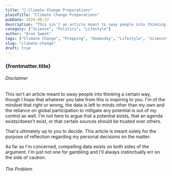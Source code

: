 ```yaml
---
title: "🥵 Climate Change Preparations"
plainTitle: "Climate Change Preparations"
pubDate: 2024-08-27
description: "This isn't an article meant to sway people into thinking a certain way, though I hope that whatever you take from this is inspiring to you. I'm of the mindset that right or wrong, the data is left to minds other than my own and the reliance on global participation to mitigate any potential is out of my control as well. I'm not here to argue that a potential exists, that an agenda exists/doesn't exist, or that certain sources should be trusted over others."
category: ["Science", "Politics", "Lifestyle"]
author: "Aron Sweet"
tags: ["Climate Change", "Prepping", "Doomsday", "Lifestyle", "Science"]
slug: "climate-change"
draft: true
---
```


### {frontmatter.title}

###### Disclaimer

This isn't an article meant to sway people into thinking a certain way, though I hope that whatever you take from this is inspiring to you. I'm of the mindset that right or wrong, the data is left to minds other than my own and the reliance on global participation to mitigate any potential is out of my control as well. I'm not here to argue that a potential exists, that an agenda exists/doesn't exist, or that certain sources should be trusted over others.

That's ultimately up to you to decide. This article is meant solely for the purpose of reflection regarding my personal decisions on the matter.

As far as I'm concerned, compelling data exists on both sides of the argument. I'm just not one for gambling and I'll always instinctually err on the side of caution.

###### The Problem
